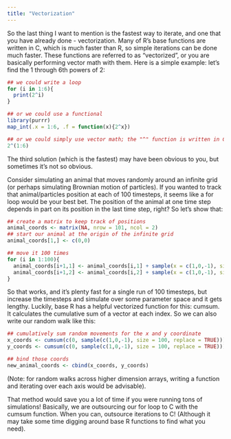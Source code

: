 ```yaml
---
title: "Vectorization"
---
```


So the last thing I want to mention is the fastest way to iterate, and one that you have already done - vectorization. Many of R's base functions are written in C, which is much faster than R, so simple iterations can be done much faster. These functions are referred to as "vectorized", or you are basically performing vector math with them. Here is a simple example: let's find the 1 through 6th powers of 2:

```r

## we could write a loop
for (i in 1:6){
  print(2^i)
}

## or we could use a functional
library(purrr)
map_int(.x = 1:6, .f = function(x){2^x})

## or we could simply use vector math; the "^" function is written in C, so...
2^(1:6)
```

The third solution (which is the fastest) may have been obvious to you, but sometimes it's not so obvious.

Consider simulating an animal that moves randomly around an infinite grid (or perhaps simulating Brownian motion of particles). If you wanted to track that animal/particles position at each of 100 timesteps, it seems like a for loop would be your best bet. The position of the animal at one time step depends in part on its position in the last time step, right? So let's show that:

```r
## create a matrix to keep track of positions
animal_coords <- matrix(NA, nrow = 101, ncol = 2)
## start our animal at the origin of the infinite grid
animal_coords[1,] <- c(0,0)

## move it 100 times
for (i in 1:100){
  animal_coords[i+1,1] <- animal_coords[i,1] + sample(x = c(1,0,-1), size = 1)
  animal_coords[i+1,2] <- animal_coords[i,2] + sample(x = c(1,0,-1), size = 1)
}
```

So that works, and it's plenty fast for a single run of 100 timesteps, but increase the timesteps and simulate over some parameter space and it gets lengthy. Luckily, base R has a helpful vectorized function for this: cumsum. It calculates the cumulative sum of a vector at each index. So we can also write our random walk like this:

```r

## cumulatively sum random movements for the x and y coordinate
x_coords <- cumsum(c(0, sample(c(1,0,-1), size = 100, replace = TRUE)))
y_coords <- cumsum(c(0, sample(c(1,0,-1), size = 100, replace = TRUE)))

## bind those coords
new_animal_coords <- cbind(x_coords, y_coords)
```

(Note: for random walks across higher dimension arrays, writing a function and iterating over each axis would be advisable).

That method would save you a lot of time if you were running tons of simulations! Basically, we are outsourcing our for loop to C with the cumsum function. When you can, outsource iterations to C! (Although it may take some time digging around base R functions to find what you need).
